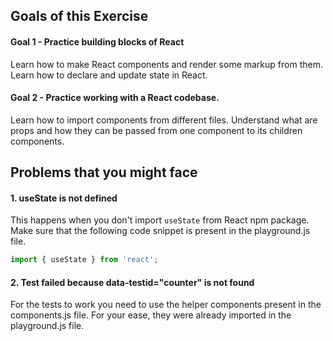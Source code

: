 ## Goals of this Exercise

#### Goal 1 - Practice building blocks of React

Learn how to make React components and render some markup from them. Learn how to declare and update state in React.

#### Goal 2 - Practice working with a React codebase.

Learn how to import components from different files. Understand what are props and how they
can be passed from one component to its children components.


## Problems that you might face

#### 1. useState is not defined

This happens when you don't import `useState` from React npm package. Make sure
that the following code snippet is present in the playground.js file.

```js
import { useState } from 'react';
```

#### 2. Test failed because data-testid="counter" is not found

For the tests to work you need to use the helper components present in the components.js
file. For your ease, they were already imported in the playground.js file.
